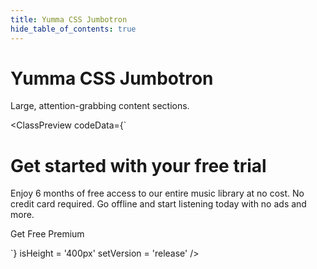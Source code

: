 ```yaml
---
title: Yumma CSS Jumbotron
hide_table_of_contents: true
---
```



# Yumma CSS Jumbotron

Large, attention-grabbing content sections.

<ClassPreview
  codeData={`<div class="bg-d-blue-5">
    <div class="px-1 py-6">
      <div class="ta-c">
        <h1 class="fs-xl fw-700 mb-6 t-white">Get started with your free trial</h1>
        <p class="fs-md mb-2 t-l-gray-6">Enjoy 6 months of free access to our entire music library at no cost. No credit card required. Go offline and start listening today with no ads and more.</p>
        <a class="btn-white d-ib fw-600 px-4 py-2 rad-8 t-black">Get Free Premium</a>
      </div>
    </div>
  </div>`}
  isHeight = '400px'
  setVersion = 'release' 
/>